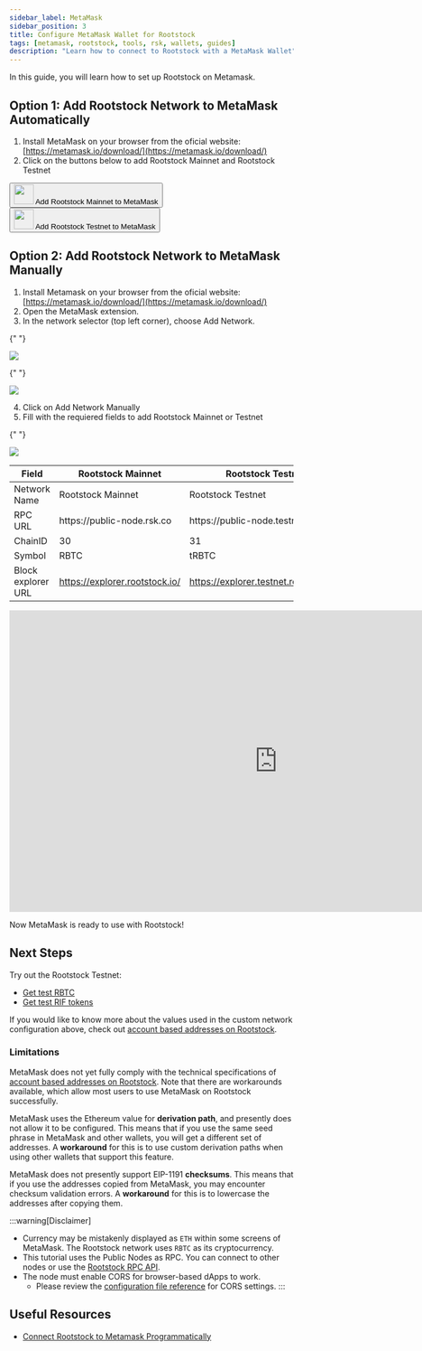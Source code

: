 ```yaml
---
sidebar_label: MetaMask
sidebar_position: 3
title: Configure MetaMask Wallet for Rootstock
tags: [metamask, rootstock, tools, rsk, wallets, guides]
description: "Learn how to connect to Rootstock with a MetaMask Wallet"
---
```



In this guide, you will learn how to set up Rootstock on Metamask.

## Option 1: Add Rootstock Network to MetaMask Automatically

1. Install MetaMask on your browser from the oficial website: [https://metamask.io/download/](https://metamask.io/download/)
2. Click on the buttons below to add Rootstock Mainnet and Rootstock Testnet

<WrappedAddNetworkButtons />

<div class="container">
  <div class="row">
    <div class="col col--6">
      <div class="col-demo">
        <button id="add-network-button-mainnet" class="btn">
          <span class>
            <div class="flex items-center text-10 px-1">
              <img class="mr-1" width="35" src="/img/metamask/metamask.svg"></img>
              Add Rootstock Mainnet to MetaMask
            </div>
          </span>
        </button>
      </div>
    </div>
    <div class="col col--6">
      <div class="col-demo">
        <button id="add-network-button-testnet" class="btn">
          <span class>
            <div class="flex items-center text-10 px-1">
              <img class="mr-1" width="35" src="/img/metamask/metamask.svg"></img>
              Add Rootstock Testnet to MetaMask
            </div>
          </span>
        </button>
      </div>
    </div>
  </div>
</div>

## Option 2: Add Rootstock Network to MetaMask Manually

1. Install Metamask on your browser from the oficial website: [https://metamask.io/download/](https://metamask.io/download/)
2. Open the MetaMask extension.
3. In the network selector (top left corner), choose Add Network.

{" "}

<div styles="text-align: center">
  <img class="metamask-screenshot" src="/img/metamask/metamask-1.png"></img>
</div>

{" "}

<div styles="text-align: center">
  <img class="metamask-screenshot" src="/img/metamask/metamask-2.png"></img>
</div>

4. Click on Add Network Manually
5. Fill with the requiered fields to add Rootstock Mainnet or Testnet

{" "}

<div styles="text-align: center">
  <img class="metamask-screenshot" src="/img/metamask/metamask-3.png"></img>
</div>

<table class="table">
  <thead>
    <tr>
      <th scope="col">Field</th>
      <th scope="col">Rootstock Mainnet</th>
      <th scope="col">Rootstock Testnet</th>
    </tr>
  </thead>
  <tbody>
    <tr>
      <td>Network Name</td>
      <td>Rootstock Mainnet</td>
      <td>Rootstock Testnet</td>
    </tr>
    <tr>
      <td>RPC URL</td>
      <td>https://public-node.rsk.co</td>
      <td>https://public-node.testnet.rsk.co</td>
    </tr>
    <tr>
      <td>ChainID</td>
      <td>30</td>
      <td>31</td>
    </tr>
    <tr>
      <td>Symbol</td>
      <td>RBTC</td>
      <td>tRBTC</td>
    </tr>
    <tr>
      <td>Block explorer URL</td>
      <td>
        <a href="https://explorer.rootstock.io/" target="_blank">
          https://explorer.rootstock.io/
        </a>
      </td>
      <td>
        <a href="https://explorer.testnet.rootstock.io/" target="_blank">
          https://explorer.testnet.rootstock.io/
        </a>
      </td>
    </tr>
  </tbody>
</table>

<div class="video-container">
  <iframe
    width="949"
    height="534"
    src="https://youtube.com/embed/VyPewQoWhn0"
    frameborder="0"
    allow="accelerometer; autoplay; encrypted-media; gyroscope; picture-in-picture"
    allowfullscreen
  ></iframe>
</div>

Now MetaMask is ready to use with Rootstock!

## Next Steps

Try out the Rootstock Testnet:

- [Get test RBTC](https://faucet.rootstock.io)
- [Get test RIF tokens](https://faucet.rifos.org)

If you would like to know more about the values used in the
custom network configuration above, check out
[account based addresses on Rootstock](/concepts/account-based-addresses/).

### Limitations

MetaMask does not yet fully comply with the technical specifications
of [account based addresses on Rootstock](/concepts/account-based-addresses/).
Note that there are workarounds available,
which allow most users to use MetaMask on Rootstock successfully.

MetaMask uses the Ethereum value for **derivation path**,
and presently does not allow it to be configured.
This means that if you use the same seed phrase in MetaMask and other wallets,
you will get a different set of addresses.
A **workaround** for this is to use custom derivation paths
when using other wallets that support this feature.

MetaMask does not presently support EIP-1191 **checksums**.
This means that if you use the addresses copied from MetaMask,
you may encounter checksum validation errors.
A **workaround** for this is to lowercase the addresses after copying them.

:::warning[Disclaimer]

- Currency may be mistakenly displayed as `ETH` within some screens of MetaMask.
  The Rootstock network uses `RBTC` as its cryptocurrency.
- This tutorial uses the Public Nodes as RPC. You can connect to other nodes or use the [Rootstock RPC API](/developers/rpc-api/).
- The node must enable CORS for browser-based dApps to work.
  - Please review the [configuration file reference](/node-operators/setup/configuration/) for CORS settings.
    :::

## Useful Resources

- [Connect Rootstock to Metamask Programmatically](/resources/tutorials/rootstock-metamask/)
